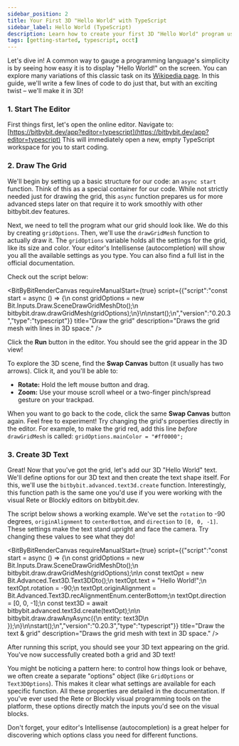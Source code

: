 ```yaml
---
sidebar_position: 2
title: Your First 3D "Hello World" with TypeScript
sidebar_label: Hello World (TypeScript)
description: Learn how to create your first 3D "Hello World" program using the Bitbybit Monaco programming editor.
tags: [getting-started, typescript, occt]
---
```



Let's dive in! A common way to gauge a programming language's simplicity is by seeing how easy it is to display "Hello World!" on the screen. You can explore many variations of this classic task on its [Wikipedia page](https://en.wikipedia.org/wiki/%22Hello,_World!%22_program). In this guide, we'll write a few lines of code to do just that, but with an exciting twist – we'll make it in 3D!

### 1. Start The Editor

First things first, let's open the online editor.
Navigate to: [https://bitbybit.dev/app?editor=typescript](https://bitbybit.dev/app?editor=typescript)
This will immediately open a new, empty TypeScript workspace for you to start coding.

### 2. Draw The Grid

We'll begin by setting up a basic structure for our code: an `async start` function. Think of this as a special container for our code. While not strictly needed just for drawing the grid, this `async` function prepares us for more advanced steps later on that require it to work smoothly with other bitbybit.dev features.

Next, we need to tell the program what our grid should look like. We do this by creating `gridOptions`. Then, we'll use the `drawGridMesh` function to actually draw it. The `gridOptions` variable holds all the settings for the grid, like its size and color. Your editor's Intellisense (autocompletion) will show you all the available settings as you type. You can also find a full list in the official documentation.

Check out the script below:

<BitByBitRenderCanvas
  requireManualStart={true}
  script={{"script":"const start = async () => {\n    const gridOptions = new Bit.Inputs.Draw.SceneDrawGridMeshDto();\n    bitbybit.draw.drawGridMesh(gridOptions);\n}\n\nstart();\n","version":"0.20.3","type":"typescript"}}
  title="Draw the grid"
  description="Draws the grid mesh with lines in 3D space."
/>

Click the **Run** button in the editor. You should see the grid appear in the 3D view!

To explore the 3D scene, find the **Swap Canvas** button (it usually has two arrows). Click it, and you'll be able to:
*   **Rotate:** Hold the left mouse button and drag.
*   **Zoom:** Use your mouse scroll wheel or a two-finger pinch/spread gesture on your trackpad.

When you want to go back to the code, click the same **Swap Canvas** button again.
Feel free to experiment! Try changing the grid's properties directly in the editor. For example, to make the grid red, add this line *before* `drawGridMesh` is called:
`gridOptions.mainColor = "#ff0000";`

### 3. Create 3D Text

Great! Now that you've got the grid, let's add our 3D "Hello World" text.
We'll define options for our 3D text and then create the text shape itself. For this, we'll use the `bitbybit.advanced.text3d.create` function. Interestingly, this function path is the same one you'd use if you were working with the visual Rete or Blockly editors on bitbybit.dev.

The script below shows a working example. We've set the `rotation` to -90 degrees, `originAlignment` to `centerBottom`, and `direction` to `[0, 0, -1]`. These settings make the text stand upright and face the camera. Try changing these values to see what they do!


<BitByBitRenderCanvas
  requireManualStart={true}
  script={{"script":"const start = async () => {\n    const gridOptions = new Bit.Inputs.Draw.SceneDrawGridMeshDto();\n    bitbybit.draw.drawGridMesh(gridOptions);\n\n    const textOpt = new Bit.Advanced.Text3D.Text3DDto();\n    textOpt.text = \"Hello World!\";\n    textOpt.rotation = -90;\n    textOpt.originAlignment = Bit.Advanced.Text3D.recAlignmentEnum.centerBottom;\n    textOpt.direction = [0, 0, -1];\n    const text3D = await bitbybit.advanced.text3d.create(textOpt);\n\n    bitbybit.draw.drawAnyAsync({\n        entity: text3D\n    });\n}\n\nstart();\n","version":"0.20.3","type":"typescript"}}
  title="Draw the text & grid"
  description="Draws the grid mesh with text in 3D space."
/>

After running this script, you should see your 3D text appearing on the grid. You've now successfully created both a grid and 3D text!

You might be noticing a pattern here: to control how things look or behave, we often create a separate "options" object (like `GridOptions` or `Text3DOptions`). This makes it clear what settings are available for each specific function. All these properties are detailed in the documentation. If you've ever used the Rete or Blockly visual programming tools on the platform, these options directly match the inputs you'd see on the visual blocks.

Don't forget, your editor's Intellisense (autocompletion) is a great helper for discovering which options class you need for different functions.
